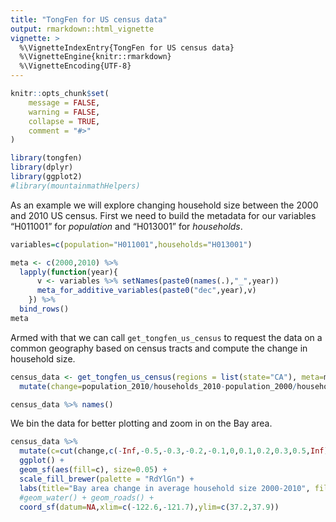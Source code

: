 ```yaml
---
title: "TongFen for US census data"
output: rmarkdown::html_vignette
vignette: >
  %\VignetteIndexEntry{TongFen for US census data}
  %\VignetteEngine{knitr::rmarkdown}
  %\VignetteEncoding{UTF-8}
---
```


```r
knitr::opts_chunk$set(
	message = FALSE,
	warning = FALSE,
	collapse = TRUE,
	comment = "#>"
)
```

```r
library(tongfen)
library(dplyr)
library(ggplot2)
#library(mountainmathHelpers)
```

As an example we will explore changing household size between the 2000 and 2010 US census. First we need to build the metadata for our variables "H011001" for *population* and "H013001" for *households*.

```r
variables=c(population="H011001",households="H013001")

meta <- c(2000,2010) %>%
  lapply(function(year){
      v <- variables %>% setNames(paste0(names(.),"_",year))
      meta_for_additive_variables(paste0("dec",year),v)
    }) %>%
  bind_rows()
meta
```

Armed with that we can call `get_tongfen_us_census` to request the data on a common geography based on census tracts and compute the change in household size.

```r
census_data <- get_tongfen_us_census(regions = list(state="CA"), meta=meta, level="tract") %>%
  mutate(change=population_2010/households_2010-population_2000/households_2000) 

census_data %>% names()
```

We bin the data for better plotting and zoom in on the Bay area.

```r
census_data %>%
  mutate(c=cut(change,c(-Inf,-0.5,-0.3,-0.2,-0.1,0,0.1,0.2,0.3,0.5,Inf))) %>%
  ggplot() +
  geom_sf(aes(fill=c), size=0.05) +
  scale_fill_brewer(palette = "RdYlGn") +
  labs(title="Bay area change in average household size 2000-2010", fill=NULL) +
  #geom_water() + geom_roads() +
  coord_sf(datum=NA,xlim=c(-122.6,-121.7),ylim=c(37.2,37.9))
```

